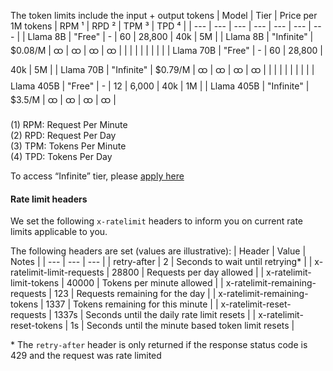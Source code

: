 
The token limits include the input + output tokens
| Model | Tier | Price per 1M tokens | RPM ¹ | RPD ² | TPM ³ | TPD ⁴ |
| --- | --- | --- | --- | --- | --- | --- |
| Llama 8B | "Free" | - | 60 | 28,800 | 40k | 5M |
| Llama 8B | "Infinite" | $0.08/M | ထ | ထ | ထ | ထ |
|  |  |  |  |  |  |  |
| Llama 70B | "Free" | - | 60 | 28,800 | 40k | 5M |
| Llama 70B | "Infinite" | $0.79/M | ထ | ထ | ထ | ထ |
|  |  |  |  |  |  |  |
| Llama 405B | "Free" | - | 12 | 6,000 | 40k | 1M |
| Llama 405B | "Infinite" | $3.5/M | ထ | ထ | ထ | ထ |

(1) RPM: Request Per Minute<br/>
(2) RPD: Request Per Day<br/>
(3) TPM: Tokens Per Minute<br/>
(4) TPD: Tokens Per Day

<Note>To access “Infinite” tier, please [apply here](https://galadriel.com/pricing)</Note>


#### Rate limit headers

We set the following `x-ratelimit` headers to inform you on current rate limits applicable to you.

The following headers are set (values are illustrative):
| Header | Value | Notes |
| --- | --- | --- |
| retry-after | 2 | Seconds to wait until retrying* |
| x-ratelimit-limit-requests | 28800 | Requests per day allowed |
| x-ratelimit-limit-tokens | 40000 | Tokens per minute allowed |
| x-ratelimit-remaining-requests | 123 | Requests remaining for the day |
| x-ratelimit-remaining-tokens | 1337 | Tokens remaining for this minute |
| x-ratelimit-reset-requests | 1337s | Seconds until the daily rate limit resets |
| x-ratelimit-reset-tokens | 1s | Seconds until the minute based token limit resets |

\* The `retry-after` header is only returned if the response status code is 429 and the request was rate limited
